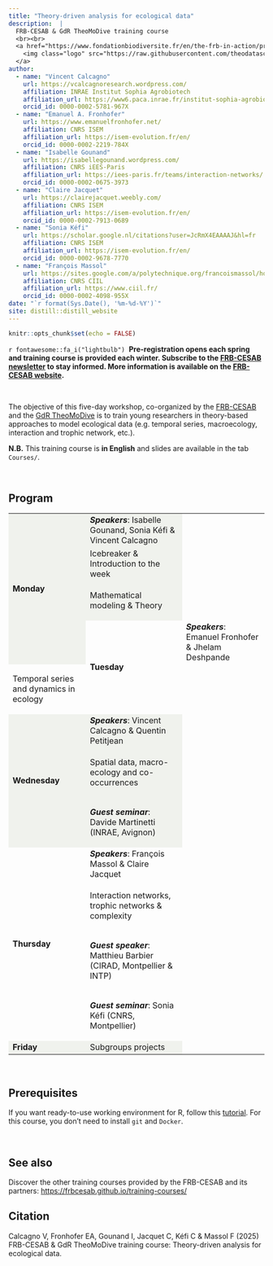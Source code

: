 ```yaml
---
title: "Theory-driven analysis for ecological data"
description:  |
  FRB-CESAB & GdR TheoMoDive training course
  <br><br>
  <a href="https://www.fondationbiodiversite.fr/en/the-frb-in-action/programs-and-projects/le-cesab/develop-skills/theory-driven-analysis-of-ecological-data/">
    <img class="logo" src="https://raw.githubusercontent.com/theodatasci/.github/main/profile/banner-theodatasci_150dpi.png" style="width: 100%;" />
  </a>
author:
  - name: "Vincent Calcagno"
    url: https://vcalcagnoresearch.wordpress.com/
    affiliation: INRAE Institut Sophia Agrobiotech
    affiliation_url: https://www6.paca.inrae.fr/institut-sophia-agrobiotech
    orcid_id: 0000-0002-5781-967X
  - name: "Emanuel A. Fronhofer"
    url: https://www.emanuelfronhofer.net/
    affiliation: CNRS ISEM
    affiliation_url: https://isem-evolution.fr/en/
    orcid_id: 0000-0002-2219-784X
  - name: "Isabelle Gounand"
    url: https://isabellegounand.wordpress.com/
    affiliation: CNRS iEES-Paris
    affiliation_url: https://iees-paris.fr/teams/interaction-networks/
    orcid_id: 0000-0002-0675-3973
  - name: "Claire Jacquet"
    url: https://clairejacquet.weebly.com/
    affiliation: CNRS ISEM
    affiliation_url: https://isem-evolution.fr/en/
    orcid_id: 0000-0002-7913-0689
  - name: "Sonia Kéfi"
    url: https://scholar.google.nl/citations?user=JcRmX4EAAAAJ&hl=fr
    affiliation: CNRS ISEM
    affiliation_url: https://isem-evolution.fr/en/
    orcid_id: 0000-0002-9678-7770
  - name: "François Massol"
    url: https://sites.google.com/a/polytechnique.org/francoismassol/home
    affiliation: CNRS CIIL
    affiliation_url: https://www.ciil.fr/
    orcid_id: 0000-0002-4098-955X
date: "`r format(Sys.Date(), '%m-%d-%Y')`"
site: distill::distill_website
---
```


```r
knitr::opts_chunk$set(echo = FALSE)
```




::: {.box-info}
`r fontawesome::fa_i("lightbulb")`&nbsp;
**Pre-registration opens each spring and training course is provided each winter. Subscribe to the [FRB-CESAB newsletter](https://www.fondationbiodiversite.fr/en/newsletter/) to stay informed. More information is available on the [FRB-CESAB website](https://www.fondationbiodiversite.fr/en/the-frb-in-action/programs-and-projects/le-cesab/develop-skills/theory-driven-analysis-of-ecological-data/).**
:::

<br />



The objective of this five-day workshop, co-organized by the 
[FRB-CESAB](https://www.fondationbiodiversite.fr/en/about-the-foundation/le-cesab/) 
and the 
[GdR TheoMoDive](https://sete-moulis-cnrs.fr/en/research/centre-for-biodiversity-theory-and-modelling/theomodive)
is to train young researchers in theory-based approaches to model ecological data 
(e.g. temporal series, macroecology, interaction and trophic network, etc.).


**N.B.** This training course is **in English** and slides are available in the tab `Courses/`.


<br />



## Program


<table>
  
  <tr style="background-color:#f0f2ed">
    <td rowspan="4">**Monday**</td>
    <td>**_Speakers_**: Isabelle Gounand, Sonia Kéfi & Vincent Calcagno </td>
  </tr>
  <tr style="background-color:#f0f2ed">
    <td>Icebreaker & Introduction to the week</td>
  </tr>
  <tr style="background-color:#f0f2ed">
    <td>Mathematical modeling & Theory
    
  <!--
      <span class="btn"><a href="courses/theo-modeling/intro_why_models.html">SLIDES</a></span><span class="btn"><a href="courses/theo-modeling/TAED_2024_DEF2.pdf">SLIDES</a></span><span class="btn"><a href="courses/theo-modeling/TDAED_stats_2024.pdf">SLIDES</a></span>
  -->
    </td>
  </tr>
  
  <!--
  <tr style="background-color:#f0f2ed">
    <td>**_Guest seminar_**: Kim Cuddington (Waterloo Univ., Canada) <span class="btn"><a href="https://www.ecotheory.ca/theorydata/datatheory.html">SLIDES</a></span></td>
  </tr>
  -->
  
  <tr>
    <td rowspan="2">**Tuesday**</td>
    <td>**_Speakers_**: Emanuel Fronhofer & Jhelam Deshpande </td>
  </tr>
  <tr>
    <td>Temporal series and dynamics in ecology
    
  <!--
    <span class="btn"><a href="time-series/emmanuel/fronhofer_day2_cesab_theomodive.pdf">SLIDES</a></span>
  -->
    </td>
  </tr>

  <tr style="background-color:#f0f2ed">
    <td rowspan="3">**Wednesday**</td>
    <td>**_Speakers_**: Vincent Calcagno & Quentin Petitjean</td>
  </tr>
  <tr style="background-color:#f0f2ed">
    <td>Spatial data, macro-ecology and co-occurrences
    
  <!--
    <span class="btn"><a href="courses/spatial-data/TDAED_day3_slides_2024.pdf">SLIDES</a></span>
  -->
  
  </td>
  </tr>
  
  <tr style="background-color:#f0f2ed">
    <td>**_Guest seminar_**: Davide Martinetti (INRAE, Avignon)
    
  <!--
    <span class="btn"><a href="courses/spatial-data/Martinetti_SDM_PopilliaJaponica2.pdf">SLIDES</a></span>
  -->
    </td>
  </tr>
  
  <tr>
    <td rowspan="4">**Thursday**</td>
    <td>**_Speakers_**: François Massol & Claire Jacquet</td>
  </tr>
  <tr>
    <td>Interaction networks, trophic networks & complexity
    
  <!--
  <span class="btn"><a href="courses/networks/Day4_Networks_2023.pdf">SLIDES</a></span><span class="btn"><a href="courses/networks/Claire/empirical_food_webs_2023.pdf">SLIDES</a></span>
  -->
  
  </td>
  </tr>
  
  <tr>
    <td>**_Guest speaker_**: Matthieu Barbier (CIRAD, Montpellier & INTP)
    
  <!--
      <span class="btn"><a href="courses/networks/matthieu/MB_cesab.pdf">SLIDES</a></span>
  -->
  
  </td>
  </tr>
  <tr>
    <td>**_Guest seminar_**: Sonia Kéfi (CNRS, Montpellier)
    
  <!--
  <span class="btn"><a href="courses/networks/2022_05_cesab_Kefi.pdf">SLIDES</a></span>
  -->
  </td>
  </tr>
  
  <tr style="background-color:#f0f2ed">
    <td>**Friday**</td>
    <td>Subgroups projects</td>
  </tr>
  
</table>




<br/>


## Prerequisites

If you want ready-to-use working environment for R, follow this [tutorial](https://frbcesab.github.io/rsetup). For this course, you don't need to install `git` and `Docker`.


<br/>



## See also


Discover the other training courses provided by the FRB-CESAB and its partners: <https://frbcesab.github.io/training-courses/>



## Citation {.appendix}



Calcagno V, Fronhofer EA, Gounand I, Jacquet C, Kéfi C & Massol F (2025) 
FRB-CESAB & GdR TheoMoDive training course: Theory-driven analysis for ecological data. 
